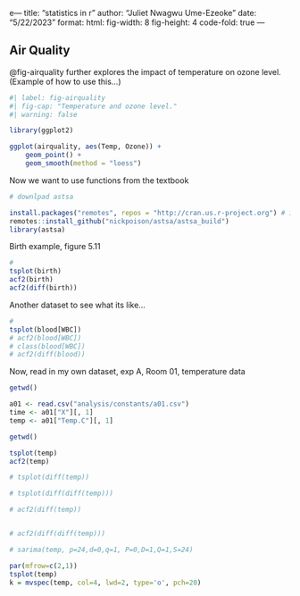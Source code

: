 e---
title: "statistics in r"
author: "Juliet Nwagwu Ume-Ezeoke"
date: "5/22/2023"
format: 
  html:
    fig-width: 8
    fig-height: 4
    code-fold: true
---

## Air Quality

@fig-airquality further explores the impact of temperature on ozone level. (Example of how to use this...)

```r
#| label: fig-airquality
#| fig-cap: "Temperature and ozone level."
#| warning: false

library(ggplot2)

ggplot(airquality, aes(Temp, Ozone)) +
    geom_point() +
    geom_smooth(method = "loess")
```

Now we want to use functions from the textbook 

```r
# downlpad astsa

install.packages("remotes", repos = "http://cran.us.r-project.org") # if you don't have the package already
remotes::install_github("nickpoison/astsa/astsa_build")
library(astsa)
```

Birth example, figure 5.11
```r
#
tsplot(birth)
acf2(birth)
acf2(diff(birth))
```

Another dataset to see what its like...
```r
#
tsplot(blood[WBC])
# acf2(blood[WBC])
# class(blood[WBC])
# acf2(diff(blood))
```

Now, read in my own dataset, exp A, Room 01, temperature data 
```r
getwd()

a01 <- read.csv("analysis/constants/a01.csv")
time <- a01["X"][, 1]
temp <- a01["Temp.C"][, 1]
```

```r
getwd()

tsplot(temp)
acf2(temp)

# tsplot(diff(temp))

# tsplot(diff(diff(temp)))

# acf2(diff(temp))


# acf2(diff(diff(temp)))
```

```r
# sarima(temp, p=24,d=0,q=1, P=0,D=1,Q=1,S=24)
```

```r
par(mfrow=c(2,1))
tsplot(temp)
k = mvspec(temp, col=4, lwd=2, type='o', pch=20)

```